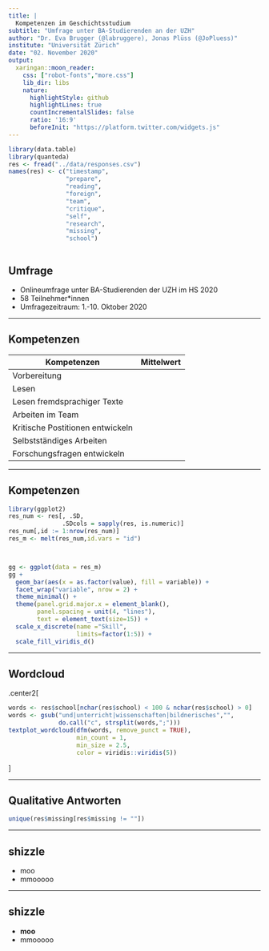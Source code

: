 ```yaml
---
title: |
  Kompetenzen im Geschichtsstudium
subtitle: "Umfrage unter BA-Studierenden an der UZH"
author: "Dr. Eva Brugger (@labruggere), Jonas Plüss (@JoPluess)"
institute: "Universität Zürich"
date: "02. November 2020"
output:
  xaringan::moon_reader:
    css: ["robot-fonts","more.css"]
    lib_dir: libs
    nature:
      highlightStyle: github
      highlightLines: true
      countIncrementalSlides: false
      ratio: '16:9'
      beforeInit: "https://platform.twitter.com/widgets.js"
---
```



```r
library(data.table)
library(quanteda)
res <- fread("../data/responses.csv")
names(res) <- c("timestamp",
                "prepare",
                "reading",
                "foreign",
                "team",
                "critique",
                "self",
                "research",
                "missing",
                "school")



```

## Umfrage

- Onlineumfrage unter BA-Studierenden der UZH im HS 2020
- 58 Teilnehmer*innen
- Umfragezeitraum: 1.-10. Oktober 2020

---

## Kompetenzen
Kompetenzen | Mittelwert
 -------- |  ----------
Vorbereitung |
Lesen | 
Lesen fremdsprachiger Texte |
Arbeiten im Team | 
Kritische Postitionen entwickeln|
Selbstständiges Arbeiten |
Forschungsfragen entwickeln |



---

## Kompetenzen

```r
library(ggplot2)
res_num <- res[, .SD,
               .SDcols = sapply(res, is.numeric)]
res_num[,id := 1:nrow(res_num)]
res_m <- melt(res_num,id.vars = "id")



gg <- ggplot(data = res_m)
gg +
  geom_bar(aes(x = as.factor(value), fill = variable)) +
  facet_wrap("variable", nrow = 2) + 
  theme_minimal() +
  theme(panel.grid.major.x = element_blank(),
        panel.spacing = unit(4, "lines"),
        text = element_text(size=15)) +
  scale_x_discrete(name ="Skill",
                   limits=factor(1:5)) +
  scale_fill_viridis_d()

```
---


## Wordcloud


.center2[
```r


words <- res$school[nchar(res$school) < 100 & nchar(res$school) > 0]
words <- gsub("und|unterricht|wissenschaften|bildnerisches","",
              do.call("c", strsplit(words,";")))
textplot_wordcloud(dfm(words, remove_punct = TRUE),
                   min_count = 1,
                   min_size = 2.5,
                   color = viridis::viridis(5))
```
]


---

## Qualitative Antworten


```r

unique(res$missing[res$missing != ""])

```


---

## shizzle

- moo
- mmooooo


---

## shizzle

- **moo**
- mmooooo




